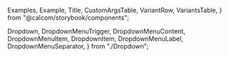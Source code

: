 
  Examples,
  Example,
  Title,
  CustomArgsTable,
  VariantRow,
  VariantsTable,
} from "@calcom/storybook/components";

  Dropdown,
  DropdownMenuTrigger,
  DropdownMenuContent,
  DropdownMenuItem,
  DropdownItem,
  DropdownMenuLabel,
  DropdownMenuSeparator,
} from "./Dropdown";

<Meta title="UI/Form/Dropdown" component={Dropdown} />

<Title title="Dropdown" suffix="Brief" subtitle="Version 1.0 — Last Update: 29 Aug 2023" />

## Definition

`Dropdown` is an element that displays a menu to the user—such as a set of actions or functions.

## Structure

The `Dropdown` component can be used to display a menu to the user.

<CustomArgsTable of={Dropdown} />

### Dropdown components that have arguments:

#### DropdownMenuTrigger

<CustomArgsTable of={DropdownMenuTrigger} />

#### DropdownMenuContent

<CustomArgsTable of={DropdownMenuContent} />

#### DropdownMenuItem

<CustomArgsTable of={DropdownMenuItem} />

#### DropdownMenuSeparator

<CustomArgsTable of={DropdownMenuSeparator} />

## Examples

<Examples title="Dropdown">
  <Example title="Simple">
    <Dropdown>
      <DropdownMenuTrigger asChild>
        <Button>more</Button>
      </DropdownMenuTrigger>
      <DropdownMenuContent>
        <DropdownMenuItem>
          <DropdownItem>First</DropdownItem>
        </DropdownMenuItem>
        <DropdownMenuItem>
          <DropdownItem>Second</DropdownItem>
        </DropdownMenuItem>
        <DropdownMenuItem>
          <DropdownItem>Third</DropdownItem>
        </DropdownMenuItem>
      </DropdownMenuContent>
    </Dropdown>
  </Example>
  <Example title="No modal">
    <Dropdown modal={false}>
      <DropdownMenuTrigger asChild>
        <Button>more</Button>
      </DropdownMenuTrigger>
      <DropdownMenuContent>
        <DropdownMenuItem>
          <DropdownItem>First</DropdownItem>
        </DropdownMenuItem>
        <DropdownMenuItem>
          <DropdownItem>Second</DropdownItem>
        </DropdownMenuItem>
        <DropdownMenuItem>
          <DropdownItem>Third</DropdownItem>
        </DropdownMenuItem>
      </DropdownMenuContent>
    </Dropdown>
  </Example>
</Examples>
<Examples title="Dropdown Menu Trigger">
  <Example title="Simple Button">
    <Dropdown>
      <DropdownMenuTrigger asChild>
        <Button>more</Button>
      </DropdownMenuTrigger>
      <DropdownMenuContent>
        <DropdownMenuItem>
          <DropdownItem>First</DropdownItem>
        </DropdownMenuItem>
        <DropdownMenuItem>
          <DropdownItem>Second</DropdownItem>
        </DropdownMenuItem>
        <DropdownMenuItem>
          <DropdownItem>Third</DropdownItem>
        </DropdownMenuItem>
      </DropdownMenuContent>
    </Dropdown>
  </Example>
  <Example title="Button Icon">
    <Dropdown>
      <DropdownMenuTrigger asChild>
        <Button StartIcon={(props) => <Icon {...props} name="plus" />} />
      </DropdownMenuTrigger>
      <DropdownMenuContent>
        <DropdownMenuItem>
          <DropdownItem>First</DropdownItem>
        </DropdownMenuItem>
        <DropdownMenuItem>
          <DropdownItem>Second</DropdownItem>
        </DropdownMenuItem>
        <DropdownMenuItem>
          <DropdownItem>Third</DropdownItem>
        </DropdownMenuItem>
      </DropdownMenuContent>
    </Dropdown>
  </Example>
  <Example title="Disabled">
    <Dropdown>
      <DropdownMenuTrigger disabled={true} asChild>
        <Button>more</Button>
      </DropdownMenuTrigger>
      <DropdownMenuContent>
        <DropdownMenuItem>
          <DropdownItem>First</DropdownItem>
        </DropdownMenuItem>
        <DropdownMenuItem>
          <DropdownItem>Second</DropdownItem>
        </DropdownMenuItem>
        <DropdownMenuItem>
          <DropdownItem>Third</DropdownItem>
        </DropdownMenuItem>
      </DropdownMenuContent>
    </Dropdown>
  </Example>
  <Example title="Not as child">
    <Dropdown>
      <DropdownMenuTrigger>
        <Button>more</Button>
      </DropdownMenuTrigger>
      <DropdownMenuContent>
        <DropdownMenuItem>
          <DropdownItem>First</DropdownItem>
        </DropdownMenuItem>
        <DropdownMenuItem>
          <DropdownItem>Second</DropdownItem>
        </DropdownMenuItem>
        <DropdownMenuItem>
          <DropdownItem>Third</DropdownItem>
        </DropdownMenuItem>
      </DropdownMenuContent>
    </Dropdown>
  </Example>
</Examples>
<Examples title="Dropdown Menu Content">
  <Example title="Custom width">
    <Dropdown>
      <DropdownMenuTrigger asChild>
        <Button>more</Button>
      </DropdownMenuTrigger>
      <DropdownMenuContent style={{ minWidth: "200px" }}>
        <DropdownMenuItem>
          <DropdownItem>First</DropdownItem>
        </DropdownMenuItem>
        <DropdownMenuItem>
          <DropdownItem>Second</DropdownItem>
        </DropdownMenuItem>
        <DropdownMenuItem>
          <DropdownItem>Third</DropdownItem>
        </DropdownMenuItem>
      </DropdownMenuContent>
    </Dropdown>
  </Example>
  <Example title="Align start">
    <Dropdown>
      <DropdownMenuTrigger asChild>
        <Button>more</Button>
      </DropdownMenuTrigger>
      <DropdownMenuContent style={{ minWidth: "80px" }} align={"start"}>
        <DropdownMenuItem>
          <DropdownItem>First</DropdownItem>
        </DropdownMenuItem>
        <DropdownMenuItem>
          <DropdownItem>Second</DropdownItem>
        </DropdownMenuItem>
        <DropdownMenuItem>
          <DropdownItem>Third</DropdownItem>
        </DropdownMenuItem>
      </DropdownMenuContent>
    </Dropdown>
  </Example>
  <Example title="Align center">
    <Dropdown>
      <DropdownMenuTrigger asChild>
        <Button>more</Button>
      </DropdownMenuTrigger>
      <DropdownMenuContent style={{ minWidth: "80px" }} align={"center"}>
        <DropdownMenuItem>
          <DropdownItem>First</DropdownItem>
        </DropdownMenuItem>
        <DropdownMenuItem>
          <DropdownItem>Second</DropdownItem>
        </DropdownMenuItem>
        <DropdownMenuItem>
          <DropdownItem>Third</DropdownItem>
        </DropdownMenuItem>
      </DropdownMenuContent>
    </Dropdown>
  </Example>
  <Example title="With Menu Separator">
    <Dropdown>
      <DropdownMenuTrigger asChild>
        <Button>more</Button>
      </DropdownMenuTrigger>
      <DropdownMenuContent>
        <DropdownMenuItem>
          <DropdownItem>First</DropdownItem>
        </DropdownMenuItem>
        <DropdownMenuItem>
          <DropdownItem>Second</DropdownItem>
        </DropdownMenuItem>
        <DropdownMenuSeparator />
        <DropdownMenuItem>
          <DropdownItem>Third</DropdownItem>
        </DropdownMenuItem>
      </DropdownMenuContent>
    </Dropdown>
  </Example>
  <Example title="With side offset">
    <Dropdown>
      <DropdownMenuTrigger asChild>
        <Button>more</Button>
      </DropdownMenuTrigger>
      <DropdownMenuContent sideOffset={50}>
        <DropdownMenuItem>
          <DropdownItem>First</DropdownItem>
        </DropdownMenuItem>
        <DropdownMenuItem>
          <DropdownItem>Second</DropdownItem>
        </DropdownMenuItem>
        <DropdownMenuItem>
          <DropdownItem>Third</DropdownItem>
        </DropdownMenuItem>
      </DropdownMenuContent>
    </Dropdown>
  </Example>
  <Example title="With Some icons">
    <Dropdown>
      <DropdownMenuTrigger asChild>
        <Button>more</Button>
      </DropdownMenuTrigger>
      <DropdownMenuContent>
        <DropdownMenuItem>
          <DropdownItem StartIcon={(props) => <Icon {...props} name="trash" />}>First</DropdownItem>
        </DropdownMenuItem>
        <DropdownMenuItem>
          <DropdownItem StartIcon={(props) => <Icon {...props} name="plus" />}>Second</DropdownItem>
        </DropdownMenuItem>
        <DropdownMenuSeparator />
        <DropdownMenuItem>
          <DropdownItem StartIcon={(props) => <Icon {...props} name="copy" />}>Third</DropdownItem>
        </DropdownMenuItem>
      </DropdownMenuContent>
    </Dropdown>
  </Example>
</Examples>
<Examples title="Dropdown Menu Label">
  <Example title="Simple">
    <Dropdown>
      <DropdownMenuTrigger asChild>
        <Button>more</Button>
      </DropdownMenuTrigger>
      <DropdownMenuContent align={"start"}>
        <DropdownMenuLabel>Number</DropdownMenuLabel>
        <DropdownMenuItem>
          <DropdownItem>First</DropdownItem>
        </DropdownMenuItem>
        <DropdownMenuItem>
          <DropdownItem>Second</DropdownItem>
        </DropdownMenuItem>
        <DropdownMenuItem>
          <DropdownItem>Third</DropdownItem>
        </DropdownMenuItem>
      </DropdownMenuContent>
    </Dropdown>
  </Example>
</Examples>

## Dropdown Story

<Canvas>
  <Story
    name="Dropdown"
    args={{
      asChild: false,
      align: "start",
      disabled: false,
      sideOffset: 0
    }}
    argTypes={{
      sideOffset: {
        control: {
          type: "number",
        },
      },
      asChild: {
        control: {
          type: "boolean"
        }
      },
      align: {
        control: {
          type: "inline-radio",
          options: ["center", "start", "end"],
        },
      },
      disabled: {
        control: {
          type: "boolean"
        }
      }
    }}>
    {({ dir, asChild, sideOffset, align, disabled }) => (
      <VariantsTable titles={["Default"]} columnMinWidth={150}>
        <VariantRow>
          <Dropdown>
            <DropdownMenuTrigger disabled={disabled} asChild>
              <Button>more</Button>
            </DropdownMenuTrigger>
            <DropdownMenuContent align={align} sideOffset={sideOffset}>
              <DropdownMenuItem>
                <DropdownItem StartIcon={(props) => <Icon {...props} name="trash" />}>First</DropdownItem>
              </DropdownMenuItem>
              <DropdownMenuItem>
                <DropdownItem StartIcon={(props) => <Icon {...props} name="plus" />}>Second</DropdownItem>
              </DropdownMenuItem>
              <DropdownMenuItem>
                <DropdownItem StartIcon={(props) => <Icon {...props} name="copy" />}>Third</DropdownItem>
              </DropdownMenuItem>
            </DropdownMenuContent>
          </Dropdown>
        </VariantRow>
      </VariantsTable>
    )}
  </Story>
</Canvas>
